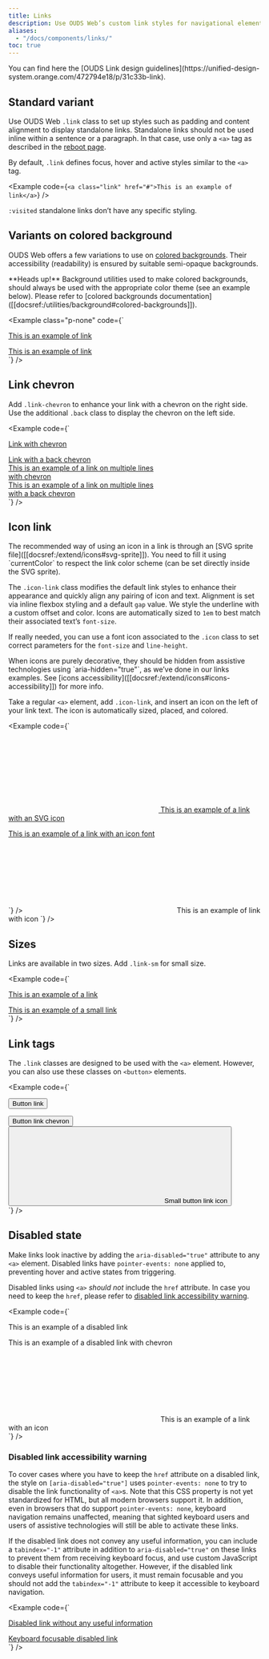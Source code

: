 ```yaml
---
title: Links
description: Use OUDS Web’s custom link styles for navigational elements, enabling users to move between pages, sections, or external resources.
aliases:
  - "/docs/components/links/"
toc: true
---
```



<Callout type="info">
You can find here the [OUDS Link design guidelines](https://unified-design-system.orange.com/472794e18/p/31c33b-link).
</Callout>

## Standard variant

Use OUDS Web `.link` class to set up styles such as padding and content alignment to display standalone links. Standalone links should not be used inline within a sentence or a paragraph. In that case, use only a `<a>` tag as described in the [reboot page]([[docsref:/content/reboot#links]]).

By default, `.link` defines focus, hover and active styles similar to the `<a>` tag.

<Example code={`<a class="link" href="#">This is an example of link</a>`} />

`:visited` standalone links don’t have any specific styling.

## Variants on colored background

OUDS Web offers a few variations to use on [colored backgrounds]([[docsref:/utilities/background#colored-background]]). Their accessibility (readability) is ensured by suitable semi-opaque backgrounds.

<Callout type="warning">
**Heads up!** Background utilities used to make colored backgrounds, should always be used with the appropriate color theme (see an example below). Please refer to [colored backgrounds documentation]([[docsref:/utilities/background#colored-backgrounds]]).
</Callout>

<Example class="p-none" code={`<div class="bg-brand-primary p-lg">
    <div data-bs-theme="light">
      <a class="link link-on-colored-bg" href="#">This is an example of link</a>
    </div>
  </div>
  <div class="bg-status-negative-emphasized p-lg">
    <div data-bs-theme="root-inverted">
      <a class="link link-on-colored-bg" href="#">This is an example of link</a>
    </div>
  </div>`} />

## Link chevron

Add `.link-chevron` to enhance your link with a chevron on the right side. Use the additional `.back` class to display the chevron on the left side.

<Example code={`<div><a class="link link-chevron" href="#">Link with chevron</a></div>
  <div><a class="link link-chevron back" href="#">Link with a back chevron</a></div>
  <div style="width:20rem;">
    <div><a class="link link-chevron" href="#">This is an example of a link on multiple lines with chevron</a></div>
    <div><a class="link link-chevron back" href="#">This is an example of a link on multiple lines with a back chevron</a></div>
  </div>`} />

## Icon link

<Callout type="info">
The recommended way of using an icon in a link is through an [SVG sprite file]([[docsref:/extend/icons#svg-sprite]]). You need to fill it using `currentColor` to respect the link color scheme (can be set directly inside the SVG sprite).
</Callout>

The `.icon-link` class modifies the default link styles to enhance their appearance and quickly align any pairing of icon and text. Alignment is set via inline flexbox styling and a default `gap` value. We style the underline with a custom offset and color. Icons are automatically sized to `1em` to best match their associated text’s `font-size`.

If really needed, you can use a font icon associated to the `.icon` class to set correct parameters for the `font-size` and `line-height`.

<Callout>
When icons are purely decorative, they should be hidden from assistive technologies using `aria-hidden="true"`, as we’ve done in our links examples. See [icons accessibility]([[docsref:/extend/icons#icons-accessibility]]) for more info.
</Callout>

Take a regular `<a>` element, add `.icon-link`, and insert an icon on the left of your link text. The icon is automatically sized, placed, and colored.

<Example code={`<div>
    <a class="link icon-link" href="#">
      <svg aria-hidden="true">
        <use xlink:href="${getVersionedDocsPath('/assets/img/ouds-web-sprite.svg#heart-empty"/>')}
      </svg>
      This is an example of a link with an SVG icon
    </a>
  </div>
  <div>
    <a class="link icon-link" href="#">
      <span class="icon si si-settings" aria-hidden="true"></span>
      This is an example of a link with an icon font
    </a>
  </div>`} />

<BootstrapCompatibility>
<Example code={`<a class="icon-link" href="#">
    <svg class="bi" aria-hidden="true">
      <use xlink:href="${getVersionedDocsPath('/assets/img/ouds-web-sprite.svg#heart-empty"/>')}
    </svg>
    This is an example of link with icon
  </a>`} />
</BootstrapCompatibility>

## Sizes

Links are available in two sizes. Add `.link-sm` for small size.

<Example code={`<div><a class="link" href="#">This is an example of a link</a></div>
  <div><a class="link link-sm" href="#">This is an example of a small link</a></div>`} />

## Link tags

The `.link` classes are designed to be used with the `<a>` element. However, you can also use these classes on `<button>` elements.

<Example code={`<div><button class="link link" type="submit">Button link</button></div>
  <div><button class="link link-chevron" type="reset">Button link chevron</button></div>
  <div>
    <button class="link link-sm icon-link" type="button">
    <svg aria-hidden="true">
      <use xlink:href="${getVersionedDocsPath('/assets/img/ouds-web-sprite.svg#heart-empty"/>')}
    </svg> Small button link icon
    </button>
  </div>`} />

## Disabled state

Make links look inactive by adding the `aria-disabled="true"` attribute to any `<a>` element. Disabled links have `pointer-events: none` applied to, preventing hover and active states from triggering.

Disabled links using `<a>` *should not* include the `href` attribute. In case you need to keep the `href`, please refer to [disabled link accessibility warning](#disabled-link-accessibility-warning).

<Example code={`<div><a class="link" aria-disabled="true">This is an example of a disabled link</a></div>
  <div><a class="link link-chevron" aria-disabled="true">This is an example of a disabled link with chevron</a></div>
  <div><a class="link icon-link" aria-disabled="true">
    <svg aria-hidden="true">
      <use xlink:href="${getVersionedDocsPath('/assets/img/ouds-web-sprite.svg#heart-empty"/>')}
    </svg>
    This is an example of a link with an icon
  </a>
  </div>`} />

### Disabled link accessibility warning

To cover cases where you have to keep the `href` attribute on a disabled link, the style on `[aria-disabled="true"]` uses `pointer-events: none` to try to disable the link functionality of `<a>`s. Note that this CSS property is not yet standardized for HTML, but all modern browsers support it. In addition, even in browsers that do support `pointer-events: none`, keyboard navigation remains unaffected, meaning that sighted keyboard users and users of assistive technologies will still be able to activate these links.

If the disabled link does not convey any useful information, you can include a `tabindex="-1"` attribute in addition to `aria-disabled="true"` on these links to prevent them from receiving keyboard focus, and use custom JavaScript to disable their functionality altogether.
However, if the disabled link conveys useful information for users, it must remain focusable and you should not add the `tabindex="-1"` attribute to keep it accessible to keyboard navigation.

<Example code={`<div><a href="#" class="link" tabindex="-1" aria-disabled="true">Disabled link without any useful information</a></div>
  <div><a href="#" class="link" aria-disabled="true">Keyboard focusable disabled link</a></div>`} />

